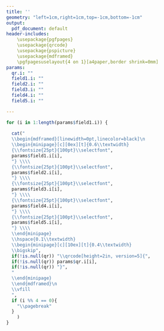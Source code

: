 ```yaml
---
title: ''
geometry: "left=1cm,right=1cm,top=-1cm,bottom=-1cm"
output:
  pdf_document: default
header-includes:
    \usepackage{pgfpages}
    \usepackage{qrcode}
    \usepackage{pspicture}
    \usepackage{mdframed}
    \pgfpagesuselayout{4 on 1}[a4paper,border shrink=0mm]
params:
  qr.i: ""
  field1.i: ""
  field2.i: ""
  field3.i: ""
  field4.i: ""
  field5.i: ""

---
```


```r
for (i in 1:length(params$field1.i)) {
  
  cat("
  \\begin{mdframed}[linewidth=0pt,linecolor=black]\n
  \\begin{minipage}[c][0ex][t]{0.6\\textwidth}
  {\\fontsize{25pt}{100pt}\\selectfont", 
  params$field1.i[i],
  "} \\\\
  {\\fontsize{25pt}{100pt}\\selectfont",
  params$field2.i[i],
  "} \\\\
  {\\fontsize{25pt}{100pt}\\selectfont", 
  params$field3.i[i],
  "} \\\\
  {\\fontsize{25pt}{100pt}\\selectfont",
  params$field4.i[i],
  "} \\\\
  {\\fontsize{25pt}{100pt}\\selectfont",
  params$field5.i[i],
  "} \\\\
  \\end{minipage}
  \\hspace{0.1\\textwidth}
  \\begin{minipage}[c][10ex][t]{0.4\\textwidth}
  \\bigskip",
  if(!is.null(qr)) "\\qrcode[height=2in, version=5]{",
  if(!is.null(qr)) params$qr.i[i],
  if(!is.null(qr)) "}",
  "
  \\end{minipage}
  \\end{mdframed}\n
  \\vfill
  ",
  if (i %% 4 == 0){
    "\\pagebreak"
  }
    )
}
```
